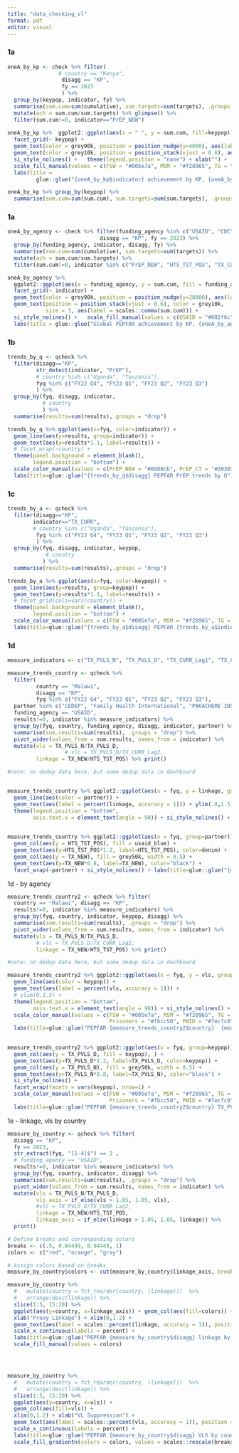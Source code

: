 ```yaml
---
title: "data_checking_vl"
format: pdf
editor: visual
---
```


### 1a

```r
oneA_by_kp <- check %>% filter(
                # country == "Kenya", 
                 disagg == "KP", 
                 fy == 2023
                 ) %>%
  group_by(keypop, indicator, fy) %>%
  summarise(sum.cum=sum(cumulative), sum.targets=sum(targets), .groups = "drop") %>%
  mutate(ach = sum.cum/sum.targets) %>% glimpse() %>%
  filter(sum.cum!=0, indicator=="PrEP_NEW") 
  
oneA_by_kp %>%  ggplot2::ggplot(aes(x = " ", y = sum.cum, fill=keypop)) + geom_col() + 
  facet_grid(~ keypop) + 
  geom_text(color = grey90k, position = position_nudge(y=4000), aes(label = percent(ach, accuracy = 1))) +
  geom_text(color = grey10k, position = position_stack(vjust = 0.6), aes(label = sum.cum)) + 
  si_style_nolines() +   theme(legend.position = "none") + xlab("") +
  scale_fill_manual(values = c(FSW = "#005e7a", MSM = "#f28965", TG = "#990d2e", Prisoners = "#fbcc50", PWID = "#7ecfc0")) +
  labs(title = 
         glue::glue("{oneA_by_kp$indicator} achievement by KP, {oneA_by_kp$fy}"))

oneA_by_kp %>% group_by(keypop) %>% 
  summarise(sum.cum=sum(sum.cum), sum.targets=sum(sum.targets), .groups = "drop") 

```

### 1a

```r
oneA_by_agency <- check %>% filter(funding_agency %in% c("USAID", "CDC", "Dedup"),
                             disagg == "KP", fy == 2023) %>%
  group_by(funding_agency, indicator, disagg, fy) %>%
  summarise(sum.cum=sum(cumulative), sum.targets=sum(targets)) %>%
  mutate(ach = sum.cum/sum.targets) %>% 
  filter(sum.cum!=0, indicator %in% c("PrEP_NEW", "HTS_TST_POS", "TX_CURR")) 

oneA_by_agency %>%
  ggplot2::ggplot(aes(x = funding_agency, y = sum.cum, fill = funding_agency)) + geom_col() +
  facet_grid(~ indicator) + 
  geom_text(color = grey90k, position = position_nudge(y=20000), aes(label = percent(ach, accuracy = 1))) +
  geom_text(position = position_stack(vjust = 0.6), color = grey10k, 
            size = 3, aes(label = scales::comma(sum.cum))) +
  si_style_nolines() +   scale_fill_manual(values = c(USAID = "#002f6c", CDC = "#a7c6ed", 'State Dept.' = "#651d32", Dedup = "#6ca18f", DOD = "#ba0c2f")) + theme(legend.position = "bottom", axis.title.x = element_blank()) +
  labs(title = glue::glue("Global PEPFAR achievement by KP, {oneA_by_agency$fy}"))
```

### 1b

```r
trends_by_q <- qcheck %>%
  filter(disagg=="KP",
         str_detect(indicator, "PrEP"),
         # country %in% c("Uganda", "Tanzania"),
         fyq %in% c("FY22 Q4", "FY23 Q1", "FY23 Q2", "FY23 Q3")
         ) %>%
  group_by(fyq, disagg, indicator,
           # country
           ) %>%
  summarise(results=sum(results),.groups = "drop") 

trends_by_q %>% ggplot(aes(x=fyq, color=indicator)) + 
  geom_line(aes(y=results, group=indicator)) +
  geom_text(aes(y=results*1.1, label=results)) +
  # facet_wrap(~country) +
  theme(panel.background = element_blank(),
        legend.position = "bottom") +
  scale_color_manual(values = c(PrEP_NEW = "#8980cb", PrEP_CT = "#303030")) +
  labs(title=glue::glue("{trends_by_q$disagg} PEPFAR PrEP trends by Q"))

```

### 1c

```r
trends_by_a <- qcheck %>%
  filter(disagg=="KP",
        indicator=="TX_CURR",
        # country %in% c("Uganda", "Tanzania"),
         fyq %in% c("FY22 Q4", "FY23 Q1", "FY23 Q2", "FY23 Q3")
         ) %>%
  group_by(fyq, disagg, indicator, keypop,
            # country
           ) %>%
  summarise(results=sum(results),.groups = "drop") 

trends_by_a %>% ggplot(aes(x=fyq, color=keypop)) + 
  geom_line(aes(y=results, group=keypop)) +
  geom_text(aes(y=results*1.1, label=results)) +
  # facet_grid(cols=vars(country)) +
  theme(panel.background = element_blank(),
        legend.position = "bottom") +
  scale_color_manual(values = c(FSW = "#005e7a", MSM = "#f28965", TG = "#990d2e", Prisoners = "#fbcc50", PWID = "#7ecfc0")) + 
  labs(title=glue::glue("{trends_by_a$disagg} PEPFAR {trends_by_a$indicator} trends by Q, KP"))
```

### 1d

```r
measure_indicators <- c("TX_PVLS_N", "TX_PVLS_D", "TX_CURR_Lag1", "TX_CURR_Lag2", "HTS_TST_POS", "TX_NEW", "HTS_TST_NEG", "PrEP_NEW")

measure_trends_country <- qcheck %>% 
  filter(
         country == "Malawi", 
         disagg == "KP", 
         fyq %in% c("FY22 Q4", "FY23 Q1", "FY23 Q2", "FY23 Q3"),
  partner %in% c("CEDEP", "Family Health International", "PAKACHERE INSTITUTE OF HEALTH AND DEVELOPMENT COMMUNICATION"),
  funding_agency == "USAID",
  results!=0, indicator %in% measure_indicators) %>%
  group_by(fyq, country, funding_agency, disagg, indicator, partner) %>%
  summarise(sum.results=sum(results), .groups = "drop") %>%
  pivot_wider(values_from = sum.results, names_from = indicator) %>%
  mutate(vls = TX_PVLS_N/TX_PVLS_D,
                  # vlc = TX_PVLS_D/TX_CURR_Lag2,
         linkage = TX_NEW/HTS_TST_POS) %>% print()

#note: no dedup data here, but some dedup data in dashboard


measure_trends_country %>% ggplot2::ggplot(aes(x = fyq, y = linkage, group=partner)) +
  geom_line(aes(color = partner)) +
  geom_text(aes(label = percent(linkage, accuracy = 1))) + ylim(.8,1.5) +
  theme(legend.position = "bottom",
        axis.text.x = element_text(angle = 90)) + si_style_nolines() + labs(title=glue::glue("{measure_trends_country$funding_agency} {measure_trends_country$disagg} linkage by partner"))
  

measure_trends_country %>% ggplot2::ggplot(aes(x = fyq, group=partner)) +
  geom_col(aes(y = HTS_TST_POS), fill = usaid_blue) +
  geom_text(aes(y=HTS_TST_POS*1.2, label=HTS_TST_POS), color=denim) +
  geom_col(aes(y = TX_NEW), fill = grey50k, width = 0.5) + 
  geom_text(aes(y=TX_NEW*0.8, label=TX_NEW), color="black") +
  facet_wrap(~partner) + si_style_nolines() + labs(title=glue::glue("{measure_trends_country$funding_agency} {measure_trends_country$disagg} TX_NEW and HTS_TST_POS by partner"))
```

1d - by agency

```r


measure_trends_country2 <- qcheck %>% filter(
  country == "Malawi", disagg == "KP", 
  results!=0, indicator %in% measure_indicators) %>%
  group_by(fyq, country, indicator, keypop, disagg) %>%
  summarise(sum.results=sum(results), .groups = "drop") %>%
  pivot_wider(values_from = sum.results, names_from = indicator) %>% 
  mutate(vls = TX_PVLS_N/TX_PVLS_D,
         # vlc = TX_PVLS_D/TX_CURR_Lag2,
         linkage = TX_NEW/HTS_TST_POS) %>% print()

#note: no dedup data here, but some dedup data in dashboard

measure_trends_country2 %>% ggplot2::ggplot(aes(x = fyq, y = vls, group=keypop)) +
  geom_line(aes(color = keypop)) +
  geom_text(aes(label = percent(vls, accuracy = 1))) + 
  # ylim(0,1.5) +
  theme(legend.position = "bottom",
        axis.text.x = element_text(angle = 90)) + si_style_nolines() + 
  scale_color_manual(values = c(FSW = "#005e7a", MSM = "#f28965", TG = "#990d2e",
                                Prisoners = "#fbcc50", PWID = "#7ecfc0")) + 
  labs(title=glue::glue("PEPFAR {measure_trends_country2$country}  {measure_trends_country2$disagg} VLS by {measure_trends_country2$disagg}"))
  

measure_trends_country2 %>% ggplot2::ggplot(aes(x = fyq, group=keypop)) +
  geom_col(aes(y = TX_PVLS_D, fill = keypop), ) +
  geom_text(aes(y=TX_PVLS_D*1.2, label=TX_PVLS_D, color=keypop)) +
  geom_col(aes(y = TX_PVLS_N), fill = grey50k, width = 0.5) + 
  geom_text(aes(y=TX_PVLS_N*0.8, label=TX_PVLS_N), color="black") +
  si_style_nolines() + 
  facet_wrap(facets = vars(keypop), nrow=1) +
  scale_color_manual(values = c(FSW = "#005e7a", MSM = "#f28965", TG = "#990d2e",
                                Prisoners = "#fbcc50", PWID = "#7ecfc0")) + 
  labs(title=glue::glue("PEPFAR {measure_trends_country2$country} TX_PVLS N and D by {measure_trends_country2$disagg}"))
```

1e - linkage, vls by country

```r


measure_by_country <- qcheck %>% filter(
  disagg == "KP", 
  fy == 2023,
  str_extract(fyq, "[1-4]$") == 3 ,
  # funding_agency == "USAID",
  results!=0, indicator %in% measure_indicators) %>%
  group_by(fyq, country, indicator, disagg) %>%
  summarise(sum.results=sum(results), .groups = "drop") %>%
  pivot_wider(values_from = sum.results, names_from = indicator) %>%
  mutate(vls = TX_PVLS_N/TX_PVLS_D,
         vls_axis = if_else(vls > 1.05, 1.05, vls),
         #vlc = TX_PVLS_D/TX_CURR_Lag2,
         linkage = TX_NEW/HTS_TST_POS,
         linkage_axis = if_else(linkage > 1.05, 1.05, linkage)) %>% 
  print()

# Define breaks and corresponding colors
breaks <- c(.5, 0.84449, 0.94449, 1)
colors <- c("red", "orange", "gray")

# Assign colors based on breaks
measure_by_country$colors <- cut(measure_by_country$linkage_axis, breaks = breaks, labels = colors)

measure_by_country %>% 
  #   mutate(country = fct_reorder(country, (linkage)))  %>%
  #   arrange(desc(linkage)) %>%
  slice(1:5, 15:20) %>%
  ggplot(aes(y=country, x=linkage_axis)) + geom_col(aes(fill=colors)) + 
  xlab("Proxy Linkage") + xlim(0,1.2) + 
  geom_text(aes(label = scales::percent(linkage, accuracy = 1)), position = position_nudge(x=0.06)) + si_style_xyline()  + 
  scale_x_continuous(labels = percent) +
  labs(title=glue::glue("PEPFAR {measure_by_country$disagg} linkage by country, {measure_by_country$fyq}")) +
  scale_fill_manual(values = colors) 




measure_by_country %>% 
  #   mutate(country = fct_reorder(country, (linkage)))  %>%
  #   arrange(desc(linkage)) %>%
  slice(1:5, 15:20) %>%
  ggplot(aes(y=country, x=vls)) +  
  geom_col(aes(fill=vls)) + 
  xlim(0,1.2) + xlab("VL Suppression") + 
  geom_text(aes(label = scales::percent(vls, accuracy = 1)), position = position_nudge(x=0.06)) + si_style_xyline()  + 
  scale_x_continuous(labels = percent) +
  labs(title=glue::glue("PEPFAR {measure_by_country$disagg} VLS by country, {measure_by_country$fyq}")) +  
  scale_fill_gradientn(colors = colors, values = scales::rescale(breaks))



```
